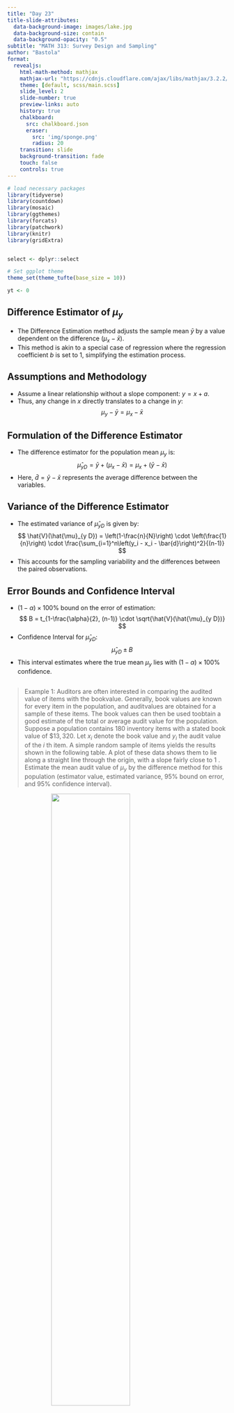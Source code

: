 ```yaml
---
title: "Day 23"
title-slide-attributes:
  data-background-image: images/lake.jpg
  data-background-size: contain
  data-background-opacity: "0.5"
subtitle: "MATH 313: Survey Design and Sampling"
author: "Bastola"
format:
  revealjs:
    html-math-method: mathjax
    mathjax-url: "https://cdnjs.cloudflare.com/ajax/libs/mathjax/3.2.2/MathJax.js"
    theme: [default, scss/main.scss]
    slide_level: 2
    slide-number: true
    preview-links: auto
    history: true
    chalkboard: 
      src: chalkboard.json
      eraser:
        src: 'img/sponge.png'
        radius: 20
    transition: slide
    background-transition: fade    
    touch: false
    controls: true
---
```


```r
# load necessary packages
library(tidyverse)
library(countdown)
library(mosaic)
library(ggthemes)
library(forcats)
library(patchwork)
library(knitr)
library(gridExtra)


select <- dplyr::select

# Set ggplot theme
theme_set(theme_tufte(base_size = 10))

yt <- 0
```


## Difference Estimator of $\mu_y$ {.font80}

::: cle6


- The Difference Estimation method adjusts the sample mean $\bar{y}$ by a value dependent on the difference $(\mu_x - \bar{x})$.
- This method is akin to a special case of regression where the regression coefficient $b$ is set to 1, simplifying the estimation process.

:::

## Assumptions and Methodology {.font80}

::: cle7
- Assume a linear relationship without a slope component: $y = x + a$.
- Thus, any change in $x$ directly translates to a change in $y$: 
  $$
  \mu_y - \bar{y} = \mu_x - \bar{x}
  $$

:::

## Formulation of the Difference Estimator {.font80}

::: cle8
- The difference estimator for the population mean $\mu_y$ is:
  $$
  \hat{\mu}_{y D} = \bar{y} + (\mu_x - \bar{x}) = \mu_x + (\bar{y} - \bar{x})
  $$
- Here, $\bar{d} = \bar{y} - \bar{x}$ represents the average difference between the variables.

:::

## Variance of the Difference Estimator {.font80}

::: cle9
- The estimated variance of $\hat{\mu}_{y D}$ is given by:
  $$
  \hat{V}(\hat{\mu}_{y D}) = \left(1-\frac{n}{N}\right) \cdot \left(\frac{1}{n}\right) \cdot \frac{\sum_{i=1}^n\left(y_i - x_i - \bar{d}\right)^2}{(n-1)}
  $$
- This accounts for the sampling variability and the differences between the paired observations.

:::

## Error Bounds and Confidence Interval {.font80}

::: cle10
- $(1-\alpha) \times 100\%$ bound on the error of estimation:
  $$
  B = t_{1-\frac{\alpha}{2}, (n-1)} \cdot \sqrt{\hat{V}(\hat{\mu}_{y D})}
  $$
- Confidence Interval for $\hat{\mu}_{y D}$:
  $$
  \hat{\mu}_{y D} \pm B
  $$
- This interval estimates where the true mean $\mu_y$ lies with $(1-\alpha) \times 100\%$ confidence.

:::


## {.font40}

> Example 1: Auditors are often interested in comparing the audited value of items with the bookvalue. Generally, book values are known for every item in the population, and auditvalues are obtained for a sample of these items. The book values can then be used toobtain a good estimate of the total or average audit value for the population. Suppose a population contains 180 inventory items with a stated book value of $\$ 13,320$. Let $x_i$ denote the book value and $y_i$ the audit value of the $i$ th item. A simple random sample of items yields the results shown in the following table. A plot of these data shows them to lie along a straight line through the origin, with a slope fairly close to 1 . Estimate the mean audit value of $\mu_y$ by the difference method for this population (estimator value, estimated variance, $95 \%$ bound on error, and $95 \%$ confidence interval).


<img src="images/Day23-1.png" style="display: block; margin: auto;" width="60%"  loading="lazy" decoding="async">

##

